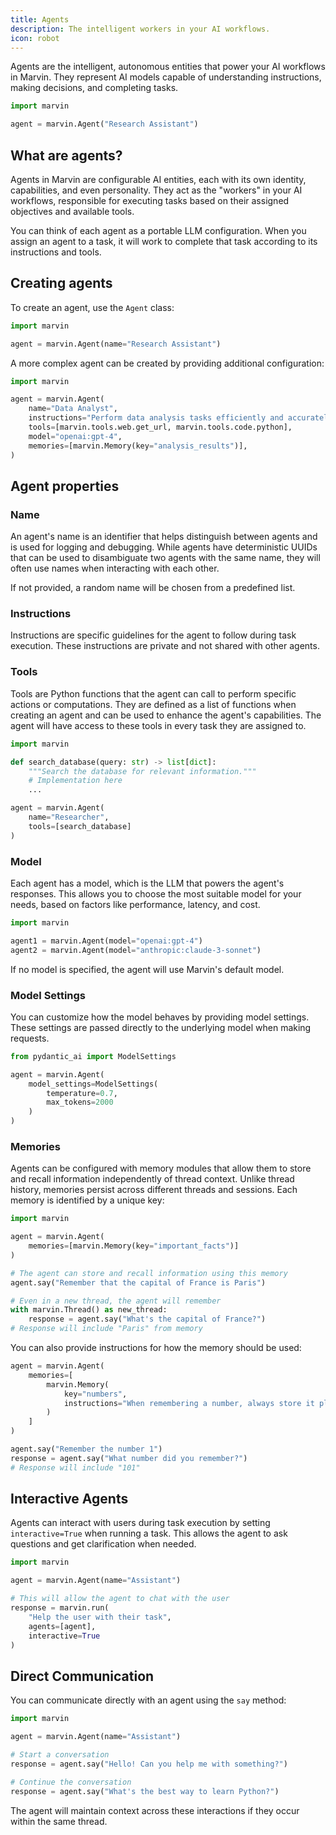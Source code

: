 ```yaml
---
title: Agents
description: The intelligent workers in your AI workflows.
icon: robot
---
```


Agents are the intelligent, autonomous entities that power your AI workflows in Marvin. They represent AI models capable of understanding instructions, making decisions, and completing tasks.

```python
import marvin

agent = marvin.Agent("Research Assistant")
```

## What are agents?

Agents in Marvin are configurable AI entities, each with its own identity, capabilities, and even personality. They act as the "workers" in your AI workflows, responsible for executing tasks based on their assigned objectives and available tools.

You can think of each agent as a portable LLM configuration. When you assign an agent to a task, it will work to complete that task according to its instructions and tools.

## Creating agents

To create an agent, use the `Agent` class:

```python
import marvin

agent = marvin.Agent(name="Research Assistant")
```

A more complex agent can be created by providing additional configuration:

```python
import marvin

agent = marvin.Agent(
    name="Data Analyst",
    instructions="Perform data analysis tasks efficiently and accurately.",
    tools=[marvin.tools.web.get_url, marvin.tools.code.python],
    model="openai:gpt-4",
    memories=[marvin.Memory(key="analysis_results")],
)
```

## Agent properties

### Name

An agent's name is an identifier that helps distinguish between agents and is used for logging and debugging. While agents have deterministic UUIDs that can be used to disambiguate two agents with the same name, they will often use names when interacting with each other.

If not provided, a random name will be chosen from a predefined list.

### Instructions

Instructions are specific guidelines for the agent to follow during task execution. These instructions are private and not shared with other agents.

### Tools

Tools are Python functions that the agent can call to perform specific actions or computations. They are defined as a list of functions when creating an agent and can be used to enhance the agent's capabilities. The agent will have access to these tools in every task they are assigned to.

```python
import marvin

def search_database(query: str) -> list[dict]:
    """Search the database for relevant information."""
    # Implementation here
    ...

agent = marvin.Agent(
    name="Researcher",
    tools=[search_database]
)
```

### Model

Each agent has a model, which is the LLM that powers the agent's responses. This allows you to choose the most suitable model for your needs, based on factors like performance, latency, and cost.

```python
import marvin

agent1 = marvin.Agent(model="openai:gpt-4")
agent2 = marvin.Agent(model="anthropic:claude-3-sonnet")
```

If no model is specified, the agent will use Marvin's default model.

### Model Settings

You can customize how the model behaves by providing model settings. These settings are passed directly to the underlying model when making requests.

```python
from pydantic_ai import ModelSettings

agent = marvin.Agent(
    model_settings=ModelSettings(
        temperature=0.7,
        max_tokens=2000
    )
)
```

### Memories

Agents can be configured with memory modules that allow them to store and recall information independently of thread context. Unlike thread history, memories persist across different threads and sessions. Each memory is identified by a unique key:

```python
import marvin

agent = marvin.Agent(
    memories=[marvin.Memory(key="important_facts")]
)

# The agent can store and recall information using this memory
agent.say("Remember that the capital of France is Paris")

# Even in a new thread, the agent will remember
with marvin.Thread() as new_thread:
    response = agent.say("What's the capital of France?")
# Response will include "Paris" from memory
```

You can also provide instructions for how the memory should be used:

```python
agent = marvin.Agent(
    memories=[
        marvin.Memory(
            key="numbers",
            instructions="When remembering a number, always store it plus 100"
        )
    ]
)

agent.say("Remember the number 1")
response = agent.say("What number did you remember?")
# Response will include "101"
```

## Interactive Agents

Agents can interact with users during task execution by setting `interactive=True` when running a task. This allows the agent to ask questions and get clarification when needed.

```python
import marvin

agent = marvin.Agent(name="Assistant")

# This will allow the agent to chat with the user
response = marvin.run(
    "Help the user with their task",
    agents=[agent],
    interactive=True
)
```

## Direct Communication

You can communicate directly with an agent using the `say` method:

```python
import marvin

agent = marvin.Agent(name="Assistant")

# Start a conversation
response = agent.say("Hello! Can you help me with something?")

# Continue the conversation
response = agent.say("What's the best way to learn Python?")
```

The agent will maintain context across these interactions if they occur within the same thread.
